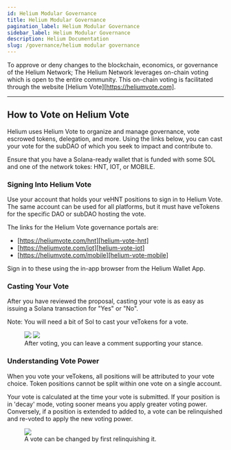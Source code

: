 ```yaml
---
id: Helium Modular Governance
title: Helium Modular Governance
pagination_label: Helium Modular Governance
sidebar_label: Helium Modular Governance
description: Helium Documentation
slug: /governance/helium modular governance
---
```



<LegacyContentBanner />

To approve or deny changes to the blockchain, economics, or governance of the Helium Network; The
Helium Network leverages on-chain voting which is open to the entire community. This on-chain voting
is facilitated through the website [Helium Vote][https://heliumvote.com].

---

## How to Vote on Helium Vote

Helium uses Helium Vote to organize and manage governance,
vote escrowed tokens, delegation, and more. Using the links below, you can cast your vote for the
subDAO of which you seek to impact and contribute to.

Ensure that you have a Solana-ready wallet that is funded with some SOL and one of the network
tokes: HNT, IOT, or MOBILE.

<TestVoteImg />

### Signing Into Helium Vote

Use your account that holds your veHNT positions to sign in to Helium Vote. The same account can be used
for all platforms, but it must have veTokens for the specific DAO or subDAO hosting the vote.

The links for the Helium Vote governance portals are:

- [https://heliumvote.com/hnt][helium-vote-hnt]
- [https://heliumvote.com/iot][helium-vote-iot]
- [https://heliumvote.com/mobile][helium-vote-mobile]

Sign in to these using the in-app browser from the Helium Wallet App.

<ConnectImg />

### Casting Your Vote

After you have reviewed the proposal, casting your vote is as easy as issuing a Solana transaction
for "Yes" or "No".

Note: You will need a bit of Sol to cast your veTokens for a vote.

<figure className="screensnippet-wrapper">
  <div style={{ display: 'flex', alignItems: 'center' }}>
    <img
      src={useBaseUrl('/img/realms/castvote.png')}
      style={{ maxHeight: 250, minWidth: 0, flex: '1 1 auto' }}
    />
    <img
      src={useBaseUrl('/img/realms/confirmvote.png')}
      style={{ maxHeight: 300, minWidth: 0, flex: '1 1 auto' }}
    />
  </div>
  <figcaption>After voting, you can leave a comment supporting your stance.</figcaption>
</figure>

### Understanding Vote Power

When you vote your veTokens, all positions will be attributed to your vote choice. Token positions
cannot be split within one vote on a single account.

Your vote is calculated at the time your vote is submitted. If your position is in 'decay' mode,
voting sooner means you apply greater voting power. Conversely, if a position is extended to added
to, a vote can be relinquished and re-voted to apply the new voting power.

<figure className="screensnippet-wrapper">
  <img src={useBaseUrl('/img/realms/relinquishvote.png')} />
  <figcaption>A vote can be changed by first relinquishing it.</figcaption>
</figure>

[realms]: https://heliumvote.com
[realms-hnt]: https://heliumvote.com/hnt
[realms-iot]: https://heliumvote.com/iot
[realms-mobile]: https://heliumvote.com/mobile
[discord]: https://discord.gg/helium
[staking]: /staking-with-helium-vote
[swap-utility]: /sol-token#swap-utility
